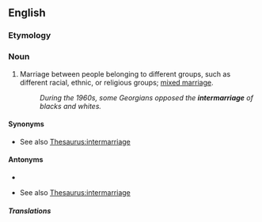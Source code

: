 ==English==

===Etymology===
{{prefix|en|inter|marriage}}

===Noun===
{{en-noun|~}}

# Marriage between people belonging to different groups, such as different racial, ethnic, or religious groups; [[mixed marriage]].
#: ''During the 1960s, some Georgians opposed the '''intermarriage''' of blacks and whites.''

====Synonyms====
* {{sense|marriage}} See also [[Thesaurus:intermarriage]]

====Antonyms====
* {{l|en|intramarriage}}
* {{sense|marriage}} See also [[Thesaurus:intermarriage]]

=====Translations=====
{{trans-see|mixed marriage}}